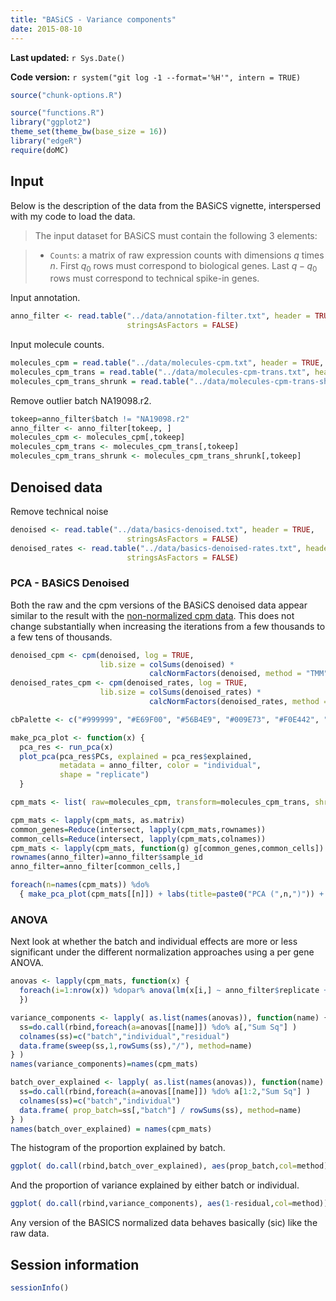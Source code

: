 ```yaml
---
title: "BASiCS - Variance components"
date: 2015-08-10
---
```


**Last updated:** `r Sys.Date()`

**Code version:** `r system("git log -1 --format='%H'", intern = TRUE)`

```r
source("chunk-options.R")
```

```r
source("functions.R")
library("ggplot2")
theme_set(theme_bw(base_size = 16))
library("edgeR")
require(doMC)
```

##  Input

Below is the description of the data from the BASiCS vignette, interspersed with my code to load the data.

> The input dataset for BASiCS must contain the following 3 elements:

> * `Counts`: a matrix of raw expression counts with dimensions $q$ times $n$. First $q_0$ rows must correspond to biological genes. Last $q-q_0$ rows must correspond to technical spike-in genes.

Input annotation.

```r
anno_filter <- read.table("../data/annotation-filter.txt", header = TRUE,
                          stringsAsFactors = FALSE)
```

Input molecule counts.

```r
molecules_cpm = read.table("../data/molecules-cpm.txt", header = TRUE, stringsAsFactors = FALSE)
molecules_cpm_trans = read.table("../data/molecules-cpm-trans.txt", header = TRUE, stringsAsFactors = FALSE)
molecules_cpm_trans_shrunk = read.table("../data/molecules-cpm-trans-shrunk.txt", header = TRUE, stringsAsFactors = FALSE)
```

Remove outlier batch NA19098.r2.

```r
tokeep=anno_filter$batch != "NA19098.r2"
anno_filter <- anno_filter[tokeep, ]
molecules_cpm <- molecules_cpm[,tokeep]
molecules_cpm_trans <- molecules_cpm_trans[,tokeep]
molecules_cpm_trans_shrunk <- molecules_cpm_trans_shrunk[,tokeep]
```

## Denoised data

Remove technical noise

```r
denoised <- read.table("../data/basics-denoised.txt", header = TRUE,
                          stringsAsFactors = FALSE)
denoised_rates <- read.table("../data/basics-denoised-rates.txt", header = TRUE,
                          stringsAsFactors = FALSE)
```

### PCA - BASiCS Denoised

Both the raw and the cpm versions of the BASiCS denoised data appear similar to the result with the [non-normalized cpm data](#pca-non-normalized-cpm).
This does not change substantially when increasing the iterations from a few thousands to a few tens of thousands.

```r
denoised_cpm <- cpm(denoised, log = TRUE,
                    lib.size = colSums(denoised) *
                               calcNormFactors(denoised, method = "TMM"))
denoised_rates_cpm <- cpm(denoised_rates, log = TRUE,
                    lib.size = colSums(denoised_rates) *
                               calcNormFactors(denoised_rates, method = "TMM"))
```

```r

cbPalette <- c("#999999", "#E69F00", "#56B4E9", "#009E73", "#F0E442", "#0072B2", "#D55E00", "#CC79A7")

make_pca_plot <- function(x) {
  pca_res <- run_pca(x)
  plot_pca(pca_res$PCs, explained = pca_res$explained,
           metadata = anno_filter, color = "individual",
           shape = "replicate") 
  }

cpm_mats <- list( raw=molecules_cpm, transform=molecules_cpm_trans, shrunk_transform=molecules_cpm_trans_shrunk, basics_denoised_rates=log(denoised_rates), basics_denoised_cpm=denoised_cpm, basics_denoised_rates_cpm=denoised_rates_cpm)

cpm_mats <- lapply(cpm_mats, as.matrix)
common_genes=Reduce(intersect, lapply(cpm_mats,rownames))
common_cells=Reduce(intersect, lapply(cpm_mats,colnames))
cpm_mats <- lapply(cpm_mats, function(g) g[common_genes,common_cells])
rownames(anno_filter)=anno_filter$sample_id
anno_filter=anno_filter[common_cells,]

foreach(n=names(cpm_mats)) %do%
  { make_pca_plot(cpm_mats[[n]]) + labs(title=paste0("PCA (",n,")")) + scale_colour_manual(values=cbPalette) }
```

### ANOVA

Next look at whether the batch and individual effects are more or less significant under the different normalization approaches using a per gene ANOVA. 

```r
anovas <- lapply(cpm_mats, function(x) {
  foreach(i=1:nrow(x)) %dopar% anova(lm(x[i,] ~ anno_filter$replicate + anno_filter$individual))
  })

variance_components <- lapply( as.list(names(anovas)), function(name) {
  ss=do.call(rbind,foreach(a=anovas[[name]]) %do% a[,"Sum Sq"] )
  colnames(ss)=c("batch","individual","residual")
  data.frame(sweep(ss,1,rowSums(ss),"/"), method=name)
} )
names(variance_components)=names(cpm_mats)

batch_over_explained <- lapply( as.list(names(anovas)), function(name) {
  ss=do.call(rbind,foreach(a=anovas[[name]]) %do% a[1:2,"Sum Sq"] )
  colnames(ss)=c("batch","individual")
  data.frame( prop_batch=ss[,"batch"] / rowSums(ss), method=name)
} )
names(batch_over_explained) = names(cpm_mats)

```

The histogram of the proportion explained by batch. 
```r
ggplot( do.call(rbind,batch_over_explained), aes(prop_batch,col=method)) + geom_density() + xlab("variance_batch / (variance_batch + variance_individual)")
```

And the proportion of variance explained by either batch or individual. 
```r
ggplot( do.call(rbind,variance_components), aes(1-residual,col=method)) + geom_density() + xlab("proportion variance explained") + xlim(0,.5)+ scale_colour_manual(values=cbPalette)
```

Any version of the BASICS normalized data behaves basically (sic) like the raw data. 

## Session information

```r
sessionInfo()
```
